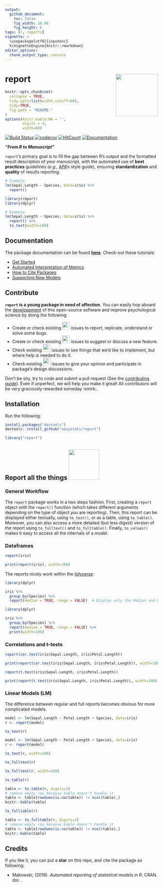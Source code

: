 ```yaml
---
output: 
  github_document:
    toc: false
    fig_width: 10.08
    fig_height: 6
tags: [r, reports]
vignette: >
  \usepackage[utf8]{inputenc}
  %\VignetteEngine{knitr::rmarkdown}
editor_options: 
  chunk_output_type: console
---
```


# report <img src='man/figures/logo.png' align="right" height="139" />

```r
knitr::opts_chunk$set(
  collapse = TRUE,
  tidy.opts=list(width.cutoff=60),
  tidy=TRUE,
  fig.path = "README-"
)
options(knitr.kable.NA = '',
        digits = 4,
        width=60)
```


[![Build Status](https://travis-ci.org/easystats/report.svg?branch=master)](https://travis-ci.org/easystats/report)
[![codecov](https://codecov.io/gh/easystats/report/branch/master/graph/badge.svg)](https://codecov.io/gh/easystats/report)
[![HitCount](http://hits.dwyl.io/easystats/report.svg)](http://hits.dwyl.io/easystats/report) [![Documentation](https://img.shields.io/badge/documentation-report-orange.svg?colorB=E91E63)](https://easystats.github.io/report/)








***"From R to Manuscript"***

`report`'s primary goal is to fill the gap between R's output and the formatted result description of your manuscript, with the automated use of **best practices** guidelines (*e.g.,* [APA](https://www.apastyle.org/)'s style guide), ensuring **standardization** and **quality** of results reporting.




```r
# Example
lm(Sepal.Length ~ Species, data=iris) %>% 
  report()
```
```r
library(report)
library(dplyr)

# Example
lm(Sepal.Length ~ Species, data=iris) %>% 
  report() %>% 
  to_text(width=100)
```


## Documentation

The package documentation can be found [**here**](https://easystats.github.io/report/). Check-out these tutorials:

- [Get Started](https://easystats.github.io/report/articles/report.html)
- [Automated Interpretation of Metrics](https://easystats.github.io/report/articles/interpret_metrics.html)
- [How to Cite Packages](https://easystats.github.io/report/articles/cite_packages.html)
- [Supporting New Models](https://easystats.github.io/report/articles/supporting_new_models.html)

## Contribute

**`report` is a young package in need of affection**. You can easily hop aboard the [developpment](.github/CONTRIBUTING.md) of this open-source software and improve psychological science by doing the following:

- Create or check existing <a href=https://github.com/easystats/report/issues><img src="man/figures/issue_bug.png" height="25"></a> issues to report, replicate, understand or solve some bugs.
- Create or check existing <a href=https://github.com/easystats/report/issues><img src="man/figures/issue_featureidea.png" height="25"></a> issues to suggest or discuss a new feature.
- Check existing <a href=https://github.com/easystats/report/issues><img src="man/figures/issue_help.png" height="25"></a> issues to see things that we'd like to implement, but where help is needed to do it.
- Check existing <a href=https://github.com/easystats/report/issues><img src="man/figures/issue_opinion.png" height="25"></a> issues to give your opinion and participate in package's design discussions.

Don't be shy, try to code and submit a pull request (See the [contributing guide](.github/CONTRIBUTING.md)). Even if unperfect, we will help you make it great! All contributors will be very graciously rewarded someday :smirk:.



## Installation


Run the following:

```r
install.packages("devtools")
devtools::install_github("easystats/report")
```
```r
library("report")
```





## Report all the things <a href=https://easystats.github.io/Psycho.jl/latest/><img src="https://www.memecreator.org/static/images/templates/2776.jpg" height="100"></a>

### General Workflow

The `report` package works in a two steps fashion. First, creating a `report` object with the `report()` function (which takes different arguments depending on the type of object you are reporting). Then, this report can be displayed either textually, using `to_text()`, or as a table, using `to_table()`. Moreover, you can also access a more detailed (but less digest) version of the report using `to_fulltext()` and `to_fulltable()`. Finally, `to_values()` makes it easy to access all the internals of a model. 


### Dataframes

```r
report(iris)
```
```r
print(report(iris), width=100)
```

The reports nicely work within the [*tidyverse*](https://github.com/tidyverse):

```r
library(dplyr)

iris %>% 
  group_by(Species) %>% 
  report(median = TRUE, range = FALSE)  # Display only the Median and MAD
```
```r
library(dplyr)

iris %>% 
  group_by(Species) %>% 
  report(median = TRUE, range = FALSE) %>% 
  print(width=100)
```

### Correlations and t-tests

```r
report(cor.test(iris$Sepal.Length, iris$Petal.Length))
```
```r
print(report(cor.test(iris$Sepal.Length, iris$Petal.Length)), width=100)
```

```r
report(t.test(iris$Sepal.Length, iris$Petal.Length))
```
```r
print(report(t.test(iris$Sepal.Length, iris$Petal.Length)), width=100)
```
### Linear Models (LM)

The difference between regular and full reports becomes obvious for more complicated models.

```r
model <- lm(Sepal.Length ~ Petal.Length + Species, data=iris)
r <- report(model)

to_text(r)
```
```r
model <- lm(Sepal.Length ~ Petal.Length + Species, data=iris) 
r <- report(model)

to_text(r, width=100)
```


```r
to_fulltext(r)
```
```r
to_fulltext(r, width=100)
```

```r
to_table(r)
```
```r
table <- to_table(r, digits=2)
# remove empty row because kable doens't handle it
table <- table[rowSums(is.na(table)) != ncol(table),]
knitr::kable(table)
```

```r
to_fulltable(r)
```
```r
table <- to_fulltable(r, digits=2)
# remove empty row because kable doens't handle it
table <- table[rowSums(is.na(table)) != ncol(table),]
knitr::kable(table)
```


## Credits

If you like it, you can put a **star** on this repo, and cite the package as following:

- Makowski, (2019). *Automated reporting of statistical models in R*. CRAN. doi: .
